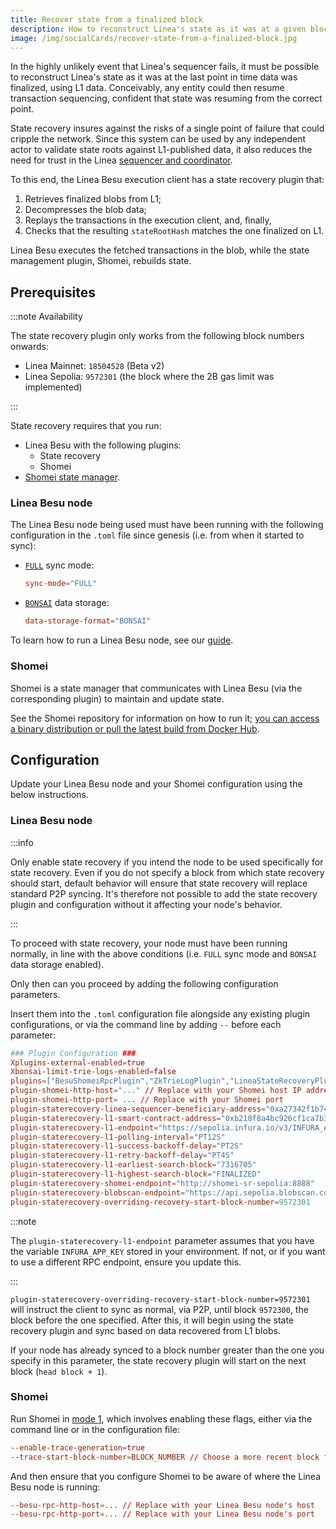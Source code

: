 ```yaml
---
title: Recover state from a finalized block
description: How to reconstruct Linea's state as it was at a given block number.
image: /img/socialCards/recover-state-from-a-finalized-block.jpg
---
```


In the highly unlikely event that Linea's sequencer fails, it must be possible to reconstruct
Linea's state as it was at the last point in time data was finalized, using L1 data. Conceivably,
any entity could then resume transaction sequencing, confident that state was resuming from the 
correct point. 

State recovery insures against the risks of a single point of failure that could cripple the network.
Since this system can be used by any independent actor to validate state roots against L1-published 
data, it also reduces the need for trust in the Linea [sequencer and coordinator](../../technology/architecture.mdx).

To this end, the Linea Besu execution client has a state recovery plugin that:

1. Retrieves finalized blobs from L1; 
2. Decompresses the blob data;
3. Replays the transactions in the execution client, and, finally,
4. Checks that the resulting `stateRootHash` matches the one finalized on L1. 

Linea Besu executes the fetched transactions in the blob, while the state management plugin, Shomei, 
rebuilds state.

## Prerequisites

:::note Availability

The state recovery plugin only works from the following block numbers onwards:
- Linea Mainnet: `18504528` (Beta v2)
- Linea Sepolia: `9572301` (the block where the 2B gas limit was implemented)

:::

State recovery requires that you run:

- Linea Besu with the following plugins:
  - State recovery
  - Shomei
- [Shomei state manager](https://github.com/Consensys/shomei).

### Linea Besu node

The Linea Besu node being used must have been running with the following configuration in the `.toml` 
file since genesis (i.e. from when it started to sync):
- [`FULL`](https://besu.hyperledger.org/public-networks/concepts/node-sync#full-synchronization) sync
mode:
    ```toml
    sync-mode="FULL"
    ```
- [`BONSAI`](https://besu.hyperledger.org/public-networks/reference/cli/options#data-storage-format) 
data storage:
    ```toml
    data-storage-format="BONSAI"
    ```

To learn how to run a Linea Besu node, see our [guide](../how-to/run-a-node/linea-besu.mdx).

### Shomei 

Shomei is a state manager that communicates with Linea Besu (via the corresponding plugin) to 
maintain and update state. 

See the Shomei repository for information on how to run it; [you can access a binary distribution
or pull the latest build from Docker Hub](https://github.com/Consensys/shomei?tab=readme-ov-file#binary-releases). 

## Configuration

Update your Linea Besu node and your Shomei configuration using the below instructions.

### Linea Besu node

:::info 

Only enable state recovery if you intend the node to be used specifically for state recovery. Even 
if you do not specify a block from which state recovery should start, default behavior will 
ensure that state recovery will replace standard P2P syncing. It's therefore not possible to add
the state recovery plugin and configuration without it affecting your node's behavior.

:::

To proceed with state recovery, your node must have been running normally, in line with the above 
conditions (i.e. `FULL` sync mode and `BONSAI` data storage enabled).

Only then can you proceed by adding the following configuration parameters.

Insert them into the `.toml` configuration file alongside any existing plugin configurations, or via
the command line by adding `--` before each parameter:

```toml
### Plugin Configuration ###
Xplugins-external-enabled=true
Xbonsai-limit-trie-logs-enabled=false
plugins=["BesuShomeiRpcPlugin","ZkTrieLogPlugin","LineaStateRecoveryPlugin"]
plugin-shomei-http-host="..." // Replace with your Shomei host IP address
plugin-shomei-http-port= ... // Replace with your Shomei port
plugin-staterecovery-linea-sequencer-beneficiary-address="0xa27342f1b74c0cfb2cda74bac1628d0c1a9752f2"
plugin-staterecovery-l1-smart-contract-address="0xb218f8a4bc926cf1ca7b3423c154a0d627bdb7e5"
plugin-staterecovery-l1-endpoint="https://sepolia.infura.io/v3/INFURA_APP_KEY"
plugin-staterecovery-l1-polling-interval="PT12S"
plugin-staterecovery-l1-success-backoff-delay="PT2S"
plugin-staterecovery-l1-retry-backoff-delay="PT4S"
plugin-staterecovery-l1-earliest-search-block="7316705"
plugin-staterecovery-l1-highest-search-block="FINALIZED"
plugin-staterecovery-shomei-endpoint="http://shomei-sr-sepolia:8888"
plugin-staterecovery-blobscan-endpoint="https://api.sepolia.blobscan.com"
plugin-staterecovery-overriding-recovery-start-block-number=9572301
```

:::note

The `plugin-staterecovery-l1-endpoint` parameter assumes that you have the variable `INFURA_APP_KEY` 
stored in your environment. If not, or if you want to use a different RPC endpoint, ensure you
update this.

:::

`plugin-staterecovery-overriding-recovery-start-block-number=9572301` will instruct the client to
sync as normal, via P2P, until block `9572300`, the block before the one specified. After this, it 
will begin using the state recovery plugin and sync based on data recovered from L1 blobs. 

If your node has already synced to a block number greater than the one you specify in this parameter,
the state recovery plugin will start on the next block (`head block + 1`).

### Shomei

Run Shomei in [mode 1](https://github.com/Consensys/shomei?tab=readme-ov-file#mode-1-trace-generation),
which involves enabling these flags, either via the command line or in the configuration file:

```toml
--enable-trace-generation=true
--trace-start-block-number=BLOCK_NUMBER // Choose a more recent block for faster syncing
```

And then ensure that you configure Shomei to be aware of where the Linea Besu node is running:

```toml
--besu-rpc-http-host=... // Replace with your Linea Besu node's host
--besu-rpc-http-port=... // Replace with your Linea Besu node's port
```

